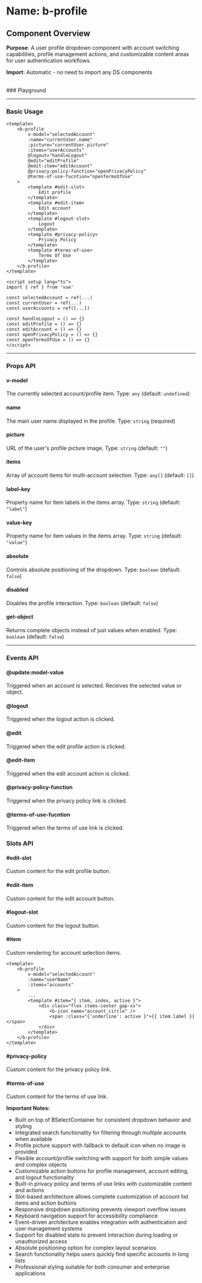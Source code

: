 
<Meta of={BProfile} />

# Name: b-profile
## Component Overview

**Purpose**: A user profile dropdown component with account switching capabilities, profile management actions, and customizable content areas for user authentication workflows.

**Import**: Automatic - no need to import any DS components

<br />
### Playground

<Canvas of={BProfile.Primary} />
<Controls />

---

### Basic Usage

```vue
<template>
    <b-profile
        v-model="selectedAccount"
        :name="currentUser.name"
        :picture="currentUser.picture"
        :items="userAccounts"
        @logout="handleLogout"
        @edit="editProfile"
        @edit-item="editAccount"
        @privacy-policy-function="openPrivacyPolicy"
        @terms-of-use-fucntion="openTermsOfUse"
    >
        <template #edit-slot>
            Edit profile
        </template>
        <template #edit-item>
            Edit account
        </template>
        <template #logout-slot>
            Logout
        </template>
        <template #privacy-policy>
            Privacy Policy
        </template>
        <template #terms-of-use>
            Terms Of Use
        </template>
    </b-profile>
</template>

<script setup lang="ts">
import { ref } from 'vue'

const selectedAccount = ref(...)
const currentUser = ref(...)
const userAccounts = ref([...])

const handleLogout = () => {}
const editProfile = () => {}
const editAccount = () => {}
const openPrivacyPolicy = () => {}
const openTermsOfUse = () => {}
</script>
```

<Canvas sourceState="none" of={BProfile.Primary} />

---

### Props API

#### v-model
The currently selected account/profile item. Type: `any` (default: `undefined`)

#### name
The main user name displayed in the profile. Type: `string` (required)

#### picture
URL of the user's profile picture image. Type: `string` (default: `""`)

#### items
Array of account items for multi-account selection. Type: `any[]` (default: `[]`)

#### label-key
Property name for item labels in the items array. Type: `string` (default: `"label"`)

#### value-key
Property name for item values in the items array. Type: `string` (default: `"value"`)

#### absolute
Controls absolute positioning of the dropdown. Type: `boolean` (default: `false`)

<Canvas sourceState="none" of={BProfile.Absolute} />

#### disabled
Disables the profile interaction. Type: `boolean` (default: `false`)

<Canvas sourceState="none" of={BProfile.Disabled} />

#### get-object
Returns complete objects instead of just values when enabled. Type: `boolean` (default: `false`)

---

### Events API

#### @update:model-value
Triggered when an account is selected. Receives the selected value or object.

#### @logout
Triggered when the logout action is clicked.

#### @edit
Triggered when the edit profile action is clicked.

#### @edit-item
Triggered when the edit account action is clicked.

#### @privacy-policy-function
Triggered when the privacy policy link is clicked.

#### @terms-of-use-fucntion
Triggered when the terms of use link is clicked.

### Slots API

#### #edit-slot
Custom content for the edit profile button.

#### #edit-item
Custom content for the edit account button.

#### #logout-slot
Custom content for the logout button.

#### #item
Custom rendering for account selection items.

```vue
<template>
    <b-profile
        v-model="selectedAccount"
        :name="userName"
        :items="accounts"
    >
        ...
        <template #item="{ item, index, active }">
            <div class="flex items-center gap-xs">
                <b-icon name="account_circle" />
                <span :class="{'underline': active }">{{ item.label }}</span>
            </div>
        </template>
    </b-profile>
</template>
```

<Canvas sourceState="none" of={BProfile.Items} />

#### #privacy-policy
Custom content for the privacy policy link.

#### #terms-of-use
Custom content for the terms of use link.

**Important Notes:**
- Built on top of BSelectContainer for consistent dropdown behavior and styling
- Integrated search functionality for filtering through multiple accounts when available
- Profile picture support with fallback to default icon when no image is provided
- Flexible account/profile switching with support for both simple values and complex objects
- Customizable action buttons for profile management, account editing, and logout functionality
- Built-in privacy policy and terms of use links with customizable content and actions
- Slot-based architecture allows complete customization of account list items and action buttons
- Responsive dropdown positioning prevents viewport overflow issues
- Keyboard navigation support for accessibility compliance
- Event-driven architecture enables integration with authentication and user management systems
- Support for disabled state to prevent interaction during loading or unauthorized access
- Absolute positioning option for complex layout scenarios
- Search functionality helps users quickly find specific accounts in long lists
- Professional styling suitable for both consumer and enterprise applications